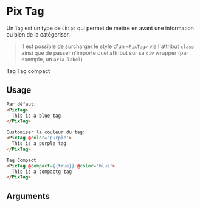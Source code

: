 
<Meta
  title='Basics/Tag'
  component='PixTag'
  decorators={[centered]}
  argTypes={stories.argTypes}
/>

# Pix Tag

Un `Tag` est un type de `Chips` qui permet de mettre en avant une information ou bien de la catégoriser.

> Il est possible de surcharger le style d'un `<PixTag>` via l'attribut `class` ainsi que de passer n'importe quel attribut sur sa `div` wrapper (par exemple, un `aria-label`)

<Canvas isColumn>
  Tag
  <Story name="Tag" story={stories.tag} height={60} />
  Tag compact
  <Story name="Compact Tag" story={stories.compactTag} height={60} />
</Canvas>

## Usage

```html
Par défaut:
<PixTag>
  This is a blue tag
</PixTag>

Customiser la couleur du tag:
<PixTag @color='purple'>
  This is a purple tag
</PixTag>

Tag Compact
<PixTag @compact={{true}} @color='blue'>
  This is a compactg tag
</PixTag>
```

## Arguments

<ArgsTable story="Tag" />
